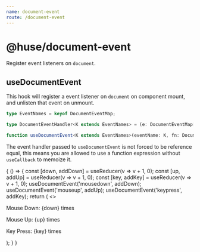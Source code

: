 ```yaml
---
name: document-event
route: /document-event
---
```



# @huse/document-event

Register event listeners on `document`.

## useDocumentEvent

This hook will register a event listener on `document` on component mount, and unlisten that event on unmount.

```typescript
type EventNames = keyof DocumentEventMap;

type DocumentEventHandler<K extends EventNames> = (e: DocumentEventMap[K]) => any;

function useDocumentEvent<K extends EventNames>(eventName: K, fn: DocumentEventHandler<K>, options?: boolean | AddEventListenerOptions): void
```

The event handler passed to `useDocumentEvent` is not forced to be reference equal, this means you are allowed to use a function expression without `useCallback` to memoize it.

<Playground>
    {
        () => {
            const [down, addDown] = useReducer(v => v + 1, 0);
            const [up, addUp] = useReducer(v => v + 1, 0);
            const [key, addKey] = useReducer(v => v + 1, 0);
            useDocumentEvent('mousedown', addDown);
            useDocumentEvent('mouseup', addUp);
            useDocumentEvent('keypress', addKey);
            return (
                <>
                    <p>Mouse Down: {down} times</p>
                    <p>Mouse Up: {up} times</p>
                    <p>Key Press: {key} times</p>
                </>
            );
        }
    }
</Playground>
